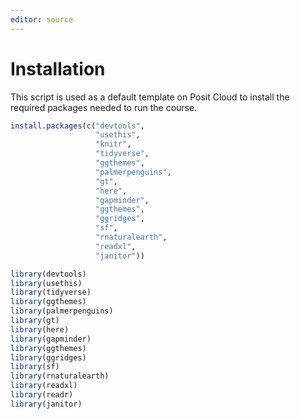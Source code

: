 ```yaml
---
editor: source
---
```


# Installation

This script is used as a default template on Posit Cloud to install the required packages needed to run the course.

```r

install.packages(c("devtools", 
                   "usethis", 
                   "knitr", 
                   "tidyverse", 
                   "ggthemes", 
                   "palmerpenguins",
                   "gt",
                   "here",
                   "gapminder",
                   "ggthemes",
                   "ggridges",
                   "sf",
                   "rnaturalearth",
                   "readxl",
                   "janitor"))
```

```r
library(devtools)
library(usethis)
library(tidyverse)
library(ggthemes)
library(palmerpenguins)
library(gt)
library(here)
library(gapminder)
library(ggthemes)
library(ggridges)
library(sf)
library(rnaturalearth)
library(readxl)
library(readr)
library(janitor)
```


